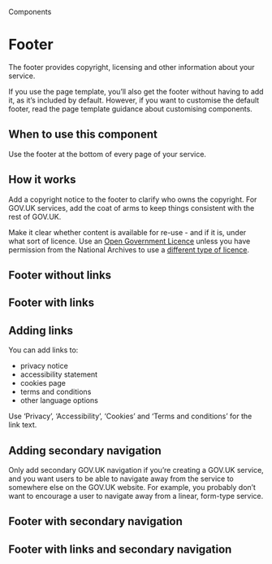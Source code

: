 
<Meta title="Components/Footer" />

<Hint>Components</Hint>

# Footer

The footer provides copyright, licensing and other information about your service.

<Canvas>
  <Story of={FooterStories.primary} />
</Canvas>

If you use the page template, you’ll also get the footer without having to add it, as it’s included by default. However, if you want to customise the default footer, read the page template guidance about customising components.

## When to use this component

Use the footer at the bottom of every page of your service.

## How it works

Add a copyright notice to the footer to clarify who owns the copyright. For GOV.UK services, add the coat of arms to keep things consistent with the rest of GOV.UK.

Make it clear whether content is available for re-use - and if it is, under what sort of licence. Use an [Open Government Licence](https://www.nationalarchives.gov.uk/doc/open-government-licence/version/3/) unless you have permission from the National Archives to use a [different type of licence](https://www.nationalarchives.gov.uk/information-management/re-using-public-sector-information/uk-government-licensing-framework/open-government-licence/other-licences/).

## Footer without links

<Canvas>
  <Story of={FooterStories.primary} />
</Canvas>

## Footer with links

<Canvas>
  <Story of={FooterStories.withLinks} />
</Canvas>

## Adding links

You can add links to:

- privacy notice
- accessibility statement
- cookies page
- terms and conditions
- other language options

Use ‘Privacy’, ‘Accessibility’, ‘Cookies’ and ‘Terms and conditions’ for the link text.

## Adding secondary navigation

Only add secondary GOV.UK navigation if you’re creating a GOV.UK service, and you want users to be able to navigate away from the service to somewhere else on the GOV.UK website.
For example, you probably don’t want to encourage a user to navigate away from a linear, form-type service.

## Footer with secondary navigation

<Canvas>
  <Story of={FooterStories.secondaryNavigation} />
</Canvas>

## Footer with links and secondary navigation

<Canvas>
  <Story of={FooterStories.linksAndSecondaryNavigation} />
</Canvas>
